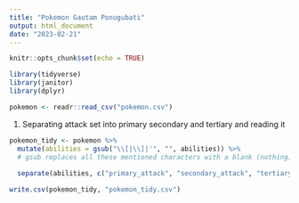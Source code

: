 ---
title: "Pokemon Gautam Ponugubati"
output: html_document
date: "2023-02-21"
---

```{r setup, include=FALSE}
knitr::opts_chunk$set(echo = TRUE)
```

```{r}
library(tidyverse)
library(janitor)
library(dplyr)
```

```{r}
pokemon <- readr::read_csv("pokemon.csv")
```
1. Separating attack set into primary secondary and tertiary and reading it
```{r}
pokemon_tidy <- pokemon %>% 
  mutate(abilities = gsub("\\[|\\]|'", "", abilities)) %>% 
  # gsub replaces all these mentioned characters with a blank (nothing)
  
  separate(abilities, c("primary_attack", "secondary_attack", "tertiary_attack"), sep = ",", fill = "right")

write.csv(pokemon_tidy, "pokemon_tidy.csv")
```

